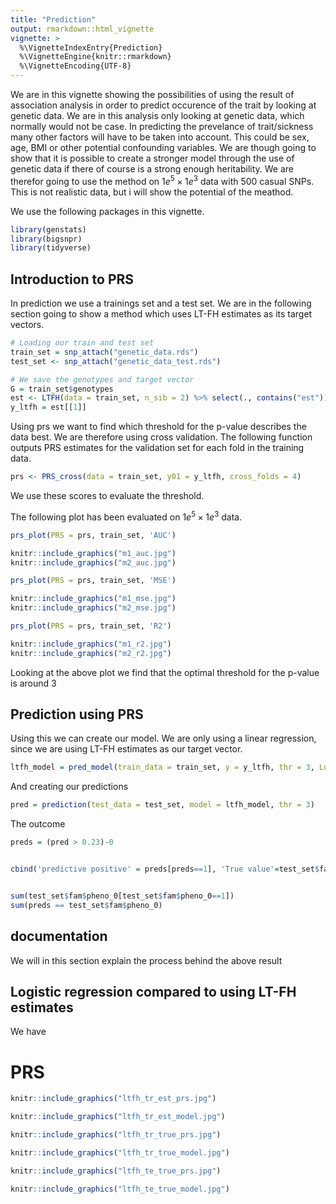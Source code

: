 ```yaml
---
title: "Prediction"
output: rmarkdown::html_vignette
vignette: >
  %\VignetteIndexEntry{Prediction}
  %\VignetteEngine{knitr::rmarkdown}
  %\VignetteEncoding{UTF-8}
---
```


We are in this vignette showing the possibilities of using the result of association analysis in order to predict occurence of the trait by looking at genetic data. We are in this analysis only looking at genetic data, which normally would not be case. In predicting the prevelance of trait/sickness many other factors will have to be taken into account. This could be sex, age, BMI or other potential confounding variables. We are though going to show that it is possible to create a stronger model through the use of genetic data if there of course is a strong enough heritability. We are therefor going to use the method on $1e^5\times1e^3$ data with 500 casual SNPs. This is not realistic data, but i will show the potential of the meathod.

We use the following packages in this vignette.

```r
library(genstats)
library(bigsnpr)
library(tidyverse)
```


## Introduction to PRS 

In prediction we use a trainings set and a test set. We are in the following section going to show a method which uses LT-FH estimates as its target vectors.
```r
# Loading our train and test set
train_set = snp_attach("genetic_data.rds")
test_set <- snp_attach("genetic_data_test.rds")

# We save the genotypes and target vector
G = train_set$genotypes
est <- LTFH(data = train_set, n_sib = 2) %>% select(., contains("est"))
y_ltfh = est[[1]]

```

Using prs we want to find which threshold for the p-value describes the data best. We are therefore using cross validation. The following function outputs PRS estimates for the validation set for each fold in the training data.

```r
prs <- PRS_cross(data = train_set, y01 = y_ltfh, cross_folds = 4)
```

We use these scores to evaluate the threshold. 


The following plot has been evaluated on $1e^5\times1e^3$ data.

```r
prs_plot(PRS = prs, train_set, 'AUC')
```

```r
knitr::include_graphics("m1_auc.jpg")
knitr::include_graphics("m2_auc.jpg")
```


```r
prs_plot(PRS = prs, train_set, 'MSE')
```


```r
knitr::include_graphics("m1_mse.jpg")
knitr::include_graphics("m2_mse.jpg")
```


```r
prs_plot(PRS = prs, train_set, 'R2')
```


```r
knitr::include_graphics("m1_r2.jpg")
knitr::include_graphics("m2_r2.jpg")
```


Looking at the above plot we find that the optimal threshold for the p-value is around 3



## Prediction using PRS
Using this we can create our model. We are only using a linear regression, since we are using LT-FH estimates as our target vector.
```r
ltfh_model = pred_model(train_data = train_set, y = y_ltfh, thr = 3, LogReg_g = FALSE, LogReg_prs = FALSE)
```

And creating our predictions
```r
pred = prediction(test_data = test_set, model = ltfh_model, thr = 3)
```

The outcome 
```r

preds = (pred > 0.23)-0


cbind('predictive positive' = preds[preds==1], 'True value'=test_set$fam$pheno_0[preds==1])


sum(test_set$fam$pheno_0[test_set$fam$pheno_0==1])
sum(preds == test_set$fam$pheno_0)
```

## documentation

We will in this section explain the process behind the above result




## Logistic regression compared to using LT-FH estimates

We have

# PRS
```r
knitr::include_graphics("ltfh_tr_est_prs.jpg")
```

```r
knitr::include_graphics("ltfh_tr_est_model.jpg")
```


```r
knitr::include_graphics("ltfh_tr_true_prs.jpg")
```

```r
knitr::include_graphics("ltfh_tr_true_model.jpg")
```





```r
knitr::include_graphics("ltfh_te_true_prs.jpg")
```
```r
knitr::include_graphics("ltfh_te_true_model.jpg")
```















